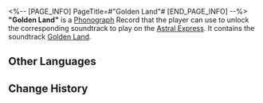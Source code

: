 <%-- [PAGE_INFO]
PageTitle=#"Golden Land"#
[END_PAGE_INFO] --%>
{{Item Infobox
|id          = 210307
|image       = Item Golden Land.png
|type        = Disk
|invCategory = Valuables
|rarity      = 3
|effect      = 
|description = A record that can be played on the Express' phonograph. It might be a chance acquisition or a gift from someone else. All sorts of memories surge up when the music plays &mdash; the smiles, encounters, touches, and the excitement of battle. Maybe that is why people still collect records even as society rapidly advances.<br />The current record contains the track "Golden Land."
}}
{{Description|''In the largest money sink in the cosmos, "Consumerism" is the number one religion.''}}
'''"Golden Land"''' is a [[Phonograph]] Record that the player can use to unlock the corresponding soundtrack to play on the [[Astral Express]]. It contains the soundtrack [[Golden Land]].

==Other Languages==
{{Other Languages
|en   = "Golden Land"
|zhs  = 《黄金之地》
|zht  = 《黃金之地》
|ja   = 『黄金の地』
|ko   = ≪황금의 땅≫
|es   = Tierra dorada
|fr   = «&nbsp;Golden Land&nbsp;»
|ru   = Golden Land
|th   = "Golden Land"
|vi   = "Vùng Đất Vàng"
|de   = „Goldenes Land“
|id   = "Golden Land"
|pt   = "Golden Land"
}}

==Change History==
{{Change History|2.0}}